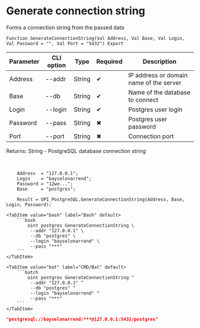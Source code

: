 ﻿---
sidebar_position: 5
description: Generate connection string and other functions to work with PostgreSQL in the Open Integration Package, a free open-source integration library for 1C:Enterprise 8, OneScript and CLI
keywords: [1C, 1С, 1С:Enterprise, 1С:Enterprise 8.3, API, Integration, Services, Exchange, OneScript, CLI, PostgreSQL]
---


# Generate connection string
 Forms a connection string from the passed data



`Function GenerateConnectionString(Val Address, Val Base, Val Login, Val Password = "", Val Port = "5432") Export`

  | Parameter | CLI option | Type | Required | Description |
  |-|-|-|-|-|
  | Address | --addr | String | &#x2714; | IP address or domain name of the server |
  | Base | --db | String | &#x2714; | Name of the database to connect |
  | Login | --login | String | &#x2714; | Postgres user login |
  | Password | --pass | String | &#x2716; | Postgres user password |
  | Port | --port | String | &#x2716; | Connection port |

  
  Returns:  String - PostgreSQL database connection string

<br/>




```bsl title="1C:Enterprise/OneScript code example"
    Address  = "127.0.0.1";
    Login    = "bayselonarrend";
    Password = "12we...";
    Base     = "postgres";

    Result = OPI_PostgreSQL.GenerateConnectionString(Address, Base, Login, Password);
```
 

 <Tabs>
  
    <TabItem value="bash" label="Bash" default>
        ```bash
            oint postgres GenerateConnectionString \
             --addr "127.0.0.1" \
             --db "postgres" \
             --login "bayselonarrend" \
             --pass "***"
        ```
    </TabItem>
  
    <TabItem value="bat" label="CMD/Bat" default>
        ```batch
            oint postgres GenerateConnectionString ^
             --addr "127.0.0.1" ^
             --db "postgres" ^
             --login "bayselonarrend" ^
             --pass "***"
        ```
    </TabItem>
</Tabs>


```json title="Result"
"postgresql://bayselonarrend:***@127.0.0.1:5432/postgres"
```
